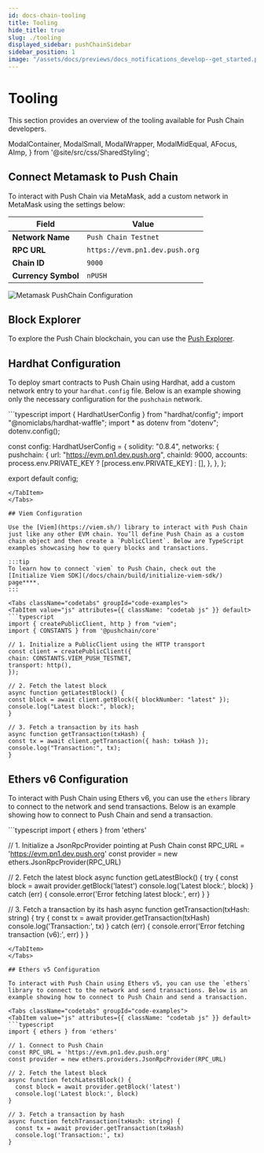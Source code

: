 ```yaml
---
id: docs-chain-tooling
title: Tooling
hide_title: true
slug: ./tooling
displayed_sidebar: pushChainSidebar
sidebar_position: 1
image: "/assets/docs/previews/docs_notifications_develop--get_started.png"
---
```


# Tooling

This section provides an overview of the tooling available for Push Chain developers.

<head>
  <title>{`Start Building | Push Notifications | Push Documentation`}</title>
</head>

  ModalContainer,
  ModalSmall,
  ModalWrapper,
  ModalMidEqual,
  AFocus,
  AImp,
} from '@site/src/css/SharedStyling';

## Connect Metamask to Push Chain

To interact with Push Chain via MetaMask, add a custom network in MetaMask using the settings below:

| Field           | Value                        |
| --------------- | ---------------------------- |
| **Network Name**      | `Push Chain Testnet` |
| **RPC URL**           | `https://evm.pn1.dev.push.org`   |
| **Chain ID**          | `9000`                           |
| **Currency Symbol**   | `nPUSH`                           |

![Metamask PushChain Configuration](../../../static/assets/docs/chain/build/Metamask-Push-Chain.png)

## Block Explorer

To explore the Push Chain blockchain, you can use the [Push Explorer](https://explorer.dev.push.org/).

## Hardhat Configuration

To deploy smart contracts to Push Chain using Hardhat, add a custom network entry to your `hardhat.config` file. Below is an example showing only the necessary configuration for the `pushchain` network.

<Tabs className="codetabs" groupId="code-examples">
  <TabItem value="js" attributes={{ className: "codetab js" }} default>
  ```typescript
  import { HardhatUserConfig } from "hardhat/config";
  import "@nomiclabs/hardhat-waffle";
  import * as dotenv from "dotenv";
  dotenv.config();

  const config: HardhatUserConfig = {
    solidity: "0.8.4",
    networks: {
      pushchain: {
        url: "https://evm.pn1.dev.push.org",
        chainId: 9000,
        accounts: process.env.PRIVATE_KEY ? [process.env.PRIVATE_KEY] : [],
      },
    },
  };

  export default config;
  ```
  </TabItem>
</Tabs>

## Viem Configuration

Use the [Viem](https://viem.sh/) library to interact with Push Chain just like any other EVM chain. You’ll define Push Chain as a custom chain object and then create a `PublicClient`. Below are TypeScript examples showcasing how to query blocks and transactions.

:::tip
To learn how to connect `viem` to Push Chain, check out the [Initialize Viem SDK](/docs/chain/build/initialize-viem-sdk/) page****.
:::

<Tabs className="codetabs" groupId="code-examples">
<TabItem value="js" attributes={{ className: "codetab js" }} default>
```typescript
import { createPublicClient, http } from "viem";
import { CONSTANTS } from '@pushchain/core'

// 1. Initialize a PublicClient using the HTTP transport
const client = createPublicClient({
  chain: CONSTANTS.VIEM_PUSH_TESTNET,
  transport: http(),
});

// 2. Fetch the latest block
async function getLatestBlock() {
  const block = await client.getBlock({ blockNumber: "latest" });
  console.log("Latest block:", block);
}

// 3. Fetch a transaction by its hash
async function getTransaction(txHash) {
  const tx = await client.getTransaction({ hash: txHash });
  console.log("Transaction:", tx);
}
```
  </TabItem>
</Tabs>

## Ethers v6 Configuration

To interact with Push Chain using Ethers v6, you can use the `ethers` library to connect to the network and send transactions. Below is an example showing how to connect to Push Chain and send a transaction.

<Tabs className="codetabs" groupId="code-examples">
<TabItem value="js" attributes={{ className: "codetab js" }} default>
```typescript
import { ethers } from 'ethers'

// 1. Initialize a JsonRpcProvider pointing at Push Chain
const RPC_URL = 'https://evm.pn1.dev.push.org'
const provider = new ethers.JsonRpcProvider(RPC_URL)

// 2. Fetch the latest block
async function getLatestBlock() {
  try {
    const block = await provider.getBlock('latest')
    console.log('Latest block:', block)
  } catch (err) {
    console.error('Error fetching latest block:', err)
  }
}

// 3. Fetch a transaction by its hash
async function getTransaction(txHash: string) {
  try {
    const tx = await provider.getTransaction(txHash)
    console.log('Transaction:', tx)
  } catch (err) {
    console.error('Error fetching transaction (v6):', err)
  }
}
```
</TabItem>
</Tabs>

## Ethers v5 Configuration

To interact with Push Chain using Ethers v5, you can use the `ethers` library to connect to the network and send transactions. Below is an example showing how to connect to Push Chain and send a transaction.

<Tabs className="codetabs" groupId="code-examples">
<TabItem value="js" attributes={{ className: "codetab js" }} default>
```typescript
import { ethers } from 'ethers'

// 1. Connect to Push Chain
const RPC_URL = 'https://evm.pn1.dev.push.org'
const provider = new ethers.providers.JsonRpcProvider(RPC_URL)

// 2. Fetch the latest block
async function fetchLatestBlock() {
  const block = await provider.getBlock('latest')
  console.log('Latest block:', block)
}

// 3. Fetch a transaction by hash
async function fetchTransaction(txHash: string) {
  const tx = await provider.getTransaction(txHash)
  console.log('Transaction:', tx)
}
```
</TabItem>
</Tabs>
